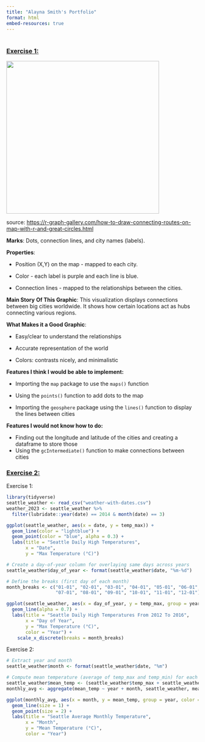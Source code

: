 ```yaml
---
title: "Alayna Smith's Portfolio"
format: html
embed-resources: true
---
```


# 

### [Exercise 1:]{.underline}

![](ConnectionMap.png){width="400"}

source: <https://r-graph-gallery.com/how-to-draw-connecting-routes-on-map-with-r-and-great-circles.html>

**Marks**: Dots, connection lines, and city names (labels).

**Properties**:

-   Position (X,Y) on the map - mapped to each city.

-   Color - each label is purple and each line is blue.

-   Connection lines - mapped to the relationships between the cities.

**Main Story** **Of This Graphic**: This visualization displays connections between big cities worldwide. It shows how certain locations act as hubs connecting various regions.

**What Makes it a Good Graphic**:

-   Easy/clear to understand the relationships

-   Accurate representation of the world

-   Colors: contrasts nicely, and minimalistic

**Features I think I would be able to implement:**

-   Importing the `map` package to use the `maps()` function

-   Using the `points()` function to add dots to the map

-   Importing the `geosphere` package using the `lines()` function to display the lines between cities

**Features I would not know how to do:**

-   Finding out the longitude and latitude of the cities and creating a dataframe to store those
-   Using the `gcIntermediate()` function to make connections between cities

### [Exercise 2:]{.underline}

Exercise 1:

```r
library(tidyverse)
seattle_weather <- read_csv("weather-with-dates.csv")
weather_2023 <- seattle_weather %>%
  filter(lubridate::year(date) == 2014 & month(date) == 3)
```

```r
ggplot(seattle_weather, aes(x = date, y = temp_max)) +
  geom_line(color = "lightblue") + 
  geom_point(color = "blue", alpha = 0.3) + 
  labs(title = "Seattle Daily High Temperatures",
       x = "Date",
       y = "Max Temperature (°C)")
```

```r
# Create a day-of-year column for overlaying same days across years
seattle_weather$day_of_year <- format(seattle_weather$date, "%m-%d")

# Define the breaks (first day of each month)
month_breaks <- c("01-01", "02-01", "03-01", "04-01", "05-01", "06-01",
                  "07-01", "08-01", "09-01", "10-01", "11-01", "12-01")

ggplot(seattle_weather, aes(x = day_of_year, y = temp_max, group = year, color = as.factor(year))) +
  geom_line(alpha = 0.7) +
  labs(title = "Seattle Daily High Temperatures From 2012 To 2016",
       x = "Day of Year",
       y = "Max Temperature (°C)",
       color = "Year") +
    scale_x_discrete(breaks = month_breaks) 
```

Exercise 2:

```r
# Extract year and month
seattle_weather$month <- format(seattle_weather$date, "%m")

# Compute mean temperature (average of temp_max and temp_min) for each month and year
seattle_weather$mean_temp <- (seattle_weather$temp_max + seattle_weather$temp_min) / 2
monthly_avg <- aggregate(mean_temp ~ year + month, seattle_weather, mean)

ggplot(monthly_avg, aes(x = month, y = mean_temp, group = year, color = as.factor(year))) +
  geom_line(size = 1) +
  geom_point(size = 2) +
  labs(title = "Seattle Average Monthly Temperature",
       x = "Month",
       y = "Mean Temperature (°C)",
       color = "Year") 
```
